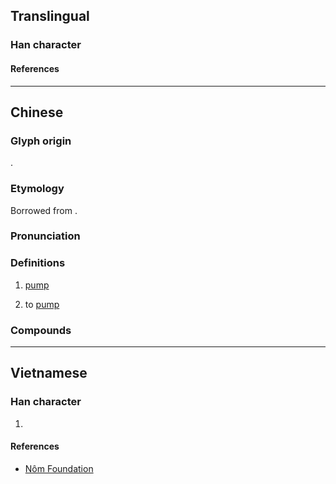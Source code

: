 {{character info}}
==Translingual==

===Han character===
{{Han char|rn=112|rad=石|as=04|sn=9|four=10232|canj=MRE,XMRE|ids=⿱石水}}

====References====
{{Han ref|kx=0619.121|dkj=17343|hdz=31576.080|uh=6CF5}}

----

==Chinese==
{{zh-forms}}
{{zh-wp|zh|yue}}

===Glyph origin===
{{Han etym}}
{{Han compound|石|水|t1=stone|t2=water|ls=ic}}.

===Etymology===
Borrowed from {{bor|zh|en|pump}}.

===Pronunciation===
{{zh-pron
|m=bèng
|c=bam1
|mn=xm,qz:pāng/zz:pōng/qz:pǎng
|cat=n,c:v
}}

===Definitions===
{{zh-hanzi}}

# [[pump]]
# {{lb|zh|Cantonese}} to [[pump]]

===Compounds===
{{zh-der|噴射泵|泵浦|真空泵|油泵|水泵|水錘泵|熱泵|離心泵|奶泵|氣泵|泵把|泵機|泵車|泵房|泵柄|泵站}}

----

==Vietnamese==

===Han character===
{{vi-readings|rs=水05|reading=bơm}}

# {{rfdef|vi|sort=水05}}

====References====
* [http://nomfoundation.org/common/nom_details.php?codepoint=6cf5 Nôm Foundation]